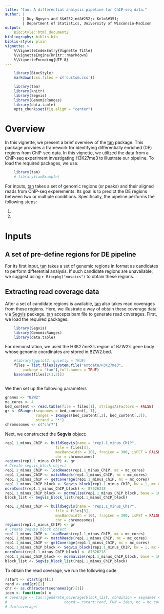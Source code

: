 ```yaml
---
title: "tan: A differential analysis pipeline for ChIP-seq data."
author: |
        | Duy Nguyen and S&#252;nd&#252;z Kele&#351;
        | Department of Statistics, University of Wisconsin-Madison
output: 
    BiocStyle::html_document2
bibliography: biblio.bib    
biblio-style: plain
vignette: >
    %\VignetteIndexEntry{Vignette Title}
    %\VignetteEngine{knitr::rmarkdown}
    %\VignetteEncoding{UTF-8}  
---
```


<meta http-equiv="content-type" content="text/html;charset=utf-8" />

```r

    library(BiocStyle)
    markdown(css.files = c('custom.css'))

```

```r
    library(tan)
    library(knitr)
    library(Segvis)
    library(GenomicRanges)
    library(data.table)
    opts_chunk$set(fig.align = "center")

```    
# Overview

In this vignette, we present a brief overview of the [tan](https://github.com/duydnguyen/tan/) package. This package provides a framework for identifying differentially enriched (DE) regions from ChIP-seq data. In this vignette, we utilized the data from a ChIP-seq experiment investigating H3K27me3 to illustrate our pipeline. To load the required packages, we use:

```r

    library(tan)
    # library(tanExample)

```

For inputs, [tan](https://github.com/duydnguyen/tan/) takes a set of genomic regions (or peaks) and their aligned reads from ChIP-seq experements. Its goal is to predict the DE regions between two or multiple conditions. Specifically, the pipeline performs the following steps:

1.
2. 

# Inputs

## A set of pre-define regions for DE pipeline
For its first input, [tan](https://github.com/duydnguyen/tan/) takes a set of genemic regions in \code{BED} format as candidates to perform differential analysis. If such candidate regions are unavailable, we suggest using `r Biocpkg("mosaics")` to obtain these regions.

## Extracting read coverage data 
After a set of candidate regions is available, [tan](https://github.com/duydnguyen/tan/) also takes read coverages from these regions. Here, we illustrate a way of obtain these coverage data via [Segvis](https://github.com/duydnguyen/tan-coverage) package. [tan](https://github.com/duydnguyen/tan/) accepts bam file to generate read coverages. First, we load the required packages.

```r
    library(Segvis)
    library(GenomicRanges)
    library(data.table)
```   

For demonstration, we used the H3K27me3's region of BZW2's gene body whose genomic coordinates are stored in BZW2.bed.

```r
    #library(ggplot2, quietly = TRUE)
    files = list.files(system.file("extdata/H3K27me3",
        package = "tan"),full.names = TRUE)
    basename(files[c(1,3)])
  
```

We then set up the following parameters 


```r
gnames <- "BZW2"
mc_cores <- 4
bed_content <- read.table(file = files[1], stringsAsFactors = FALSE)
gr <- GRanges(seqnames = bed_content[, 1],
              ranges = IRanges(bed_content[,2], bed_content[,3]), 
              strand = "*")
chromosomes <- c("chr7")

```

Next, we constructed the **Segvis** object:


```r
rep1.1_minus_ChIP <- buildSegvis(name = "rep1.1_minus_ChIP",
                       file = files[3],
                       maxBandwidth = 101, fragLen = 300, isPET = FALSE,
                       chr = chromosomes)
regions(rep1.1_minus_ChIP) <- gr
# Create segvis_block object
rep1.1_minus_ChIP <- loadReads(rep1.1_minus_ChIP, mc = mc_cores)
rep1.1_minus_ChIP <- matchReads(rep1.1_minus_ChIP, mc = mc_cores)
rep1.1_minus_ChIP <- getCoverage(rep1.1_minus_ChIP, mc = mc_cores)
rep1.1_minus_ChIP_block <- Segvis_block(rep1.1_minus_ChIP, bw = 1, mc = mc_cores)
normConst(rep1.1_minus_ChIP_block) <- 87626218
rep1.1_minus_ChIP_block <- normalize(rep1.1_minus_ChIP_block, base = 10^8)
block_list <- Segvis_block_list(rep1.1_minus_ChIP_block)

```

```r
rep1.1_minus_ChIP <- buildSegvis(name = "rep1.1_minus_ChIP",
                       file = files[3],
                       maxBandwidth = 101, fragLen = 300, isPET = FALSE,
                       chr = chromosomes)
regions(rep1.1_minus_ChIP) <- gr
# Create segvis_block object
rep1.1_minus_ChIP <- loadReads(rep1.1_minus_ChIP, mc = mc_cores)
rep1.1_minus_ChIP <- matchReads(rep1.1_minus_ChIP, mc = mc_cores)
rep1.1_minus_ChIP <- getCoverage(rep1.1_minus_ChIP, mc = mc_cores)
rep1.1_minus_ChIP_block <- Segvis_block(rep1.1_minus_ChIP, bw = 1, mc = mc_cores)
normConst(rep1.1_minus_ChIP_block) <- 87626218
rep1.1_minus_ChIP_block <- normalize(rep1.1_minus_ChIP_block, base = 10^8)
block_list <- Segvis_block_list(rep1.1_minus_ChIP_block)
```   

To obtain the read coverage, we run the following code:

```r
rstart <- start(gr)[1]
rend <- end(gr)[1]
chr <- as.character(seqnames(gr)[1])
iden <- function(x) x
# coverage <- tan::generate_coverage(block_list, condition = seqnames == chr & start == rstart,
#                          coord = rstart:rend, FUN = iden, mc = mc_cores)
# dim(coverage)
```   
